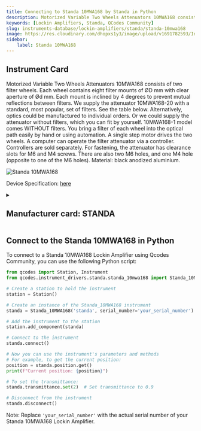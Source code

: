 ```yaml
---
title: Connecting to Standa 10MWA168 by Standa in Python
description: Motorized Variable Two Wheels Attenuators 10MWA168 consists of two filter wheels. Each wheel contains eight filter mounts of ØD mm with clear aperture of Ød mm. Each mount is inclined by 4 degrees to prevent mutual reflections between filters. We supply the attenuator 10MWA168-20 with a standard, most popular, set of filters. See the table below. Alternatively, optics could be manufactured to individual orders. Or we could supply the attenuator without filters, which you can fit by yourself. 10MWA168-1 model comes WITHOUT filters. You bring a filter of each wheel into the optical path easily by hand or using automation. A single step motor drives the two wheels. A computer can operate the filter attenuator via a controller. Controllers are sold separately. For fastening, the attenuator has clearance slots for M6 and M4 screws. There are also two M6 holes, and one M4 hole (opposite to one of the M6 holes). Material, black anodized aluminium.
keywords: [Lockin Amplifiers, Standa, QCodes Community] 
slug: instruments-database/lockin-amplifiers/standa/standa-10mwa168 
image: https://res.cloudinary.com/dhopxs1y3/image/upload/v1691782593/Instruments/Lockin%20Amplifiers/Standa-10MWA168/Standa-10MWA168.jpg
sidebar:
    label: Standa 10MWA168 
---
```



## Instrument Card

Motorized Variable Two Wheels Attenuators 10MWA168 consists of two filter wheels. Each wheel contains eight filter mounts of ØD mm with clear aperture of Ød mm. Each mount is inclined by 4 degrees to prevent mutual reflections between filters. We supply the attenuator 10MWA168-20 with a standard, most popular, set of filters. See the table below. Alternatively, optics could be manufactured to individual orders. Or we could supply the attenuator without filters, which you can fit by yourself. 10MWA168-1 model comes WITHOUT filters. You bring a filter of each wheel into the optical path easily by hand or using automation. A single step motor drives the two wheels. A computer can operate the filter attenuator via a controller. Controllers are sold separately. For fastening, the attenuator has clearance slots for M6 and M4 screws. There are also two M6 holes, and one M4 hole (opposite to one of the M6 holes). Material: black anodized aluminium.

![Standa 10MWA168](https://res.cloudinary.com/dhopxs1y3/image/upload/v1691782593/Instruments/Lockin%20Amplifiers/Standa-10MWA168/Standa-10MWA168.jpg)

Device Specification: [here](/instruments-database/all-instruments)

<details style={{ marginTop: "15px"}}>
<summary><h2 style={{display:'inline'}}>Manufacturer card: STANDA</h2></summary>

![STANDA](https://res.cloudinary.com/dhopxs1y3/image/upload/v1692806162/Instruments/Vendor%20Logos/Standa.png)

Standa has it's own industrial base that includes CNC turning, milling, grinding machines. Standa's design department, while developing standard products presented in Standa's catalogue (such as motorized and manual translation and rotation stages, motion controllers, optical tables, vibration isolation systems, optical mounts and holders, optics, dpss lasers and etc.) also develops the equipment for OEM customers. Some examples of it, after the agreement with OEM customers, are shown on this website. Standa currently has several laser product development laboratories.

- Headquarters: Lithuania
- Yearly Revenue (millions, USD): 5
- Vendor Website: [here](https://www.standa.lt/)

</details>


<FeaturedInstrumentVideo category="LOCKIN_AMPLIFIERS" />

## Connect to the Standa 10MWA168 in Python





<Tabs>

<SectionsCard category="LOCKIN_AMPLIFIERS" manufacturer="Standa"></SectionsCard>

<TabItem value="QCodes Community" label="QCodes Community">

To connect to a Standa 10MWA168 Lockin Amplifier using Qcodes Community, you can use the following Python script:

```python
from qcodes import Station, Instrument
from qcodes.instrument_drivers.standa.standa_10mwa168 import Standa_10MWA168

# Create a station to hold the instrument
station = Station()

# Create an instance of the Standa_10MWA168 instrument
standa = Standa_10MWA168('standa', serial_number='your_serial_number')

# Add the instrument to the station
station.add_component(standa)

# Connect to the instrument
standa.connect()

# Now you can use the instrument's parameters and methods
# For example, to get the current position:
position = standa.position.get()
print(f"Current position: {position}")

# To set the transmittance:
standa.transmittance.set(2)  # Set transmittance to 0.9

# Disconnect from the instrument
standa.disconnect()
```

Note: Replace `'your_serial_number'` with the actual serial number of your Standa 10MWA168 Lockin Amplifier.

</TabItem>
</Tabs>